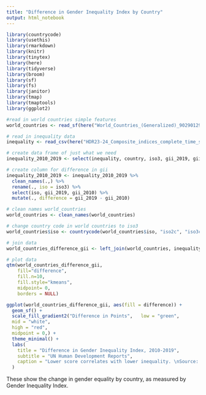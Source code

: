 ```yaml
---
title: "Difference in Gender Inequality Index by Country"
output: html_notebook
---
```




```r
library(countrycode)
library(usethis)
library(rmarkdown)
library(knitr)
library(tinytex)
library(here)
library(tidyverse)
library(broom)
library(sf)
library(fs)
library(janitor)
library(tmap)
library(tmaptools)
library(ggplot2)
```


```r

#read in world countries simple features
world_countries <- read_sf(here("World_Countries_(Generalized)_9029012925078512962.geojson"))

# read in inequality data
inequality <- read_csv(here("HDR23-24_Composite_indices_complete_time_series.csv"))

# create data frame of just what we need
inequality_2010_2019 <- select(inequality, country, iso3, gii_2019, gii_2010)

# create column for difference in gii
inequality_2010_2019 <- inequality_2010_2019 %>%
  clean_names(.,) %>%
  rename(., iso = iso3) %>%
  select(iso, gii_2019, gii_2010) %>%
  mutate(., difference = gii_2019 - gii_2010)

# clean names world_countries
world_countries <- clean_names(world_countries)

# change country code in world countries to iso3
world_countries$iso <- countrycode(world_countries$iso, "iso2c", "iso3c")

# join data
world_countries_difference_gii <- left_join(world_countries, inequality_2010_2019, by="iso")

# plot data
qtm(world_countries_difference_gii,
    fill="difference",
    fill.n=10,
    fill.style="kmeans",
    midpoint= 0,
    borders = NULL)

ggplot(world_countries_difference_gii, aes(fill = difference)) +
  geom_sf() +
  scale_fill_gradient2("Difference in Points",   low = "green",
  mid = "white",
  high = "red",
  midpoint = 0,) +
  theme_minimal() +
  labs(
    title = "Difference in Gender Inequality Index, 2010-2019",
    subtitle = "UN Human Development Reports",
    caption = "Lower score correlates with lower inequality. \nSource: https://hdr.undp.org/data-center/documentation-and-downloads"
  )  
```

These show the change in gender equality by country, as measured by Gender Inequality Index.

